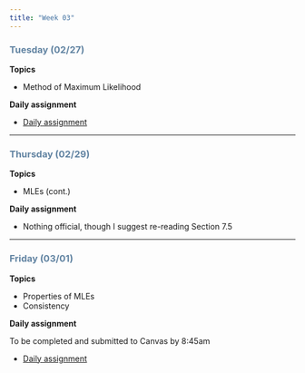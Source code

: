 ```yaml
---
title: "Week 03"
---
```


::: {style="color: #6284a2"}
### Tuesday (02/27)
:::

**Topics**

-   Method of Maximum Likelihood

**Daily assignment**

-   [Daily assignment](daily/DA_05.pdf)

------------------------------------------------------------------------

::: {style="color: #6284a2"}
### Thursday (02/29)
:::

**Topics**

-   MLEs (cont.)

**Daily assignment**

-   Nothing official, though I suggest re-reading Section 7.5

------------------------------------------------------------------------

::: {style="color: #6284a2"}
### Friday (03/01)
:::

**Topics**

-   Properties of MLEs
-   Consistency

**Daily assignment**

To be completed and submitted to Canvas by 8:45am

-   [Daily assignment](daily/DA_06.pdf)
